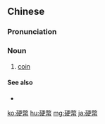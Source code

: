 {{also|硬币}}
==Chinese==
{{zh-forms|s=硬币}}

===Pronunciation===
{{zh-pron
|m=yìngbì
|c=ngaang6 bai6
|mn=qz:ngǐ-pē/xm:ngī-pè/zz:ngēe-pī
|cat=n
}}

===Noun===
{{zh-noun}}

# [[coin]] {{zh-mw|枚|塊|個}}

====See also====
* {{zh-l|紙幣}}

[[ko:硬幣]]
[[hu:硬幣]]
[[mg:硬幣]]
[[ja:硬幣]]